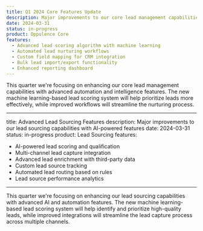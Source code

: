 ```yaml
---
title: Q1 2024 Core Features Update
description: Major improvements to our core lead management capabilities
date: 2024-03-31
status: in-progress
product: Oppulence Core
features:
  - Advanced lead scoring algorithm with machine learning
  - Automated lead nurturing workflows
  - Custom field mapping for CRM integration
  - Bulk lead import/export functionality
  - Enhanced reporting dashboard
---
```


This quarter we're focusing on enhancing our core lead management capabilities with advanced automation and intelligence features. The new machine learning-based lead scoring system will help prioritize leads more effectively, while improved workflows will streamline the nurturing process.

---

title: Advanced Lead Sourcing Features
description: Major improvements to our lead sourcing capabilities with AI-powered features
date: 2024-03-31
status: in-progress
product: Lead Sourcing
features:

- AI-powered lead scoring and qualification
- Multi-channel lead capture integration
- Advanced lead enrichment with third-party data
- Custom lead source tracking
- Automated lead routing based on rules
- Lead source performance analytics

---

This quarter we're focusing on enhancing our lead sourcing capabilities with advanced AI and automation features. The new machine learning-based lead scoring system will help identify and prioritize high-quality leads, while improved integrations will streamline the lead capture process across multiple channels.

